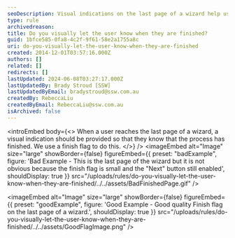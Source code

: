 ```yaml
---
seoDescription: Visual indications on the last page of a wizard help users confirm completion, enhancing their experience.
type: rule
archivedreason:
title: Do you visually let the user know when they are finished?
guid: 1bfce585-0fa8-4c2f-9f61-58e2a1755a8c
uri: do-you-visually-let-the-user-know-when-they-are-finished
created: 2014-12-01T03:57:16.000Z
authors: []
related: []
redirects: []
lastUpdated: 2024-06-08T03:27:17.000Z
lastUpdatedBy: Brady Stroud [SSW]
lastUpdatedByEmail: bradystroud@ssw.com.au
createdBy: RebeccaLiu
createdByEmail: RebeccaLiu@ssw.com.au
isArchived: false
---
```


<introEmbed
  body={<>
When a user reaches the last page of a wizard, a visual indication should be provided so that they know that the process has finished. We use a finish flag to do this.
  </>}
/>
<imageEmbed
  alt="Image"
  size="large"
  showBorder={false}
  figureEmbed={{
    preset: "badExample",
    figure: 'Bad Example - This is the last page of the wizard but it is not obvious because the finish flag is small and the "Next" button still enabled',
    shouldDisplay: true
  }}
  src="/uploads/rules/do-you-visually-let-the-user-know-when-they-are-finished/../../assets/BadFinishedPage.gif"
/>

<imageEmbed
  alt="Image"
  size="large"
  showBorder={false}
  figureEmbed={{
    preset: "goodExample",
    figure: 'Good Example - Good quality Finish flag on the last page of a wizard.',
    shouldDisplay: true
  }}
  src="/uploads/rules/do-you-visually-let-the-user-know-when-they-are-finished/../../assets/GoodFlagImage.png"
/>
